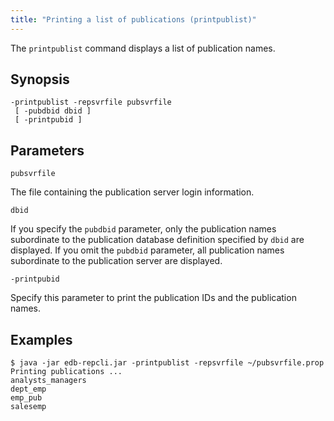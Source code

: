 ```yaml
---
title: "Printing a list of publications (printpublist)"
---
```


<div id="print_publications_list" class="registered_link"></div>

The `printpublist` command displays a list of publication names.

## Synopsis

```text
-printpublist -repsvrfile pubsvrfile
 [ -pubdbid dbid ]
 [ -printpubid ]
```

## Parameters

`pubsvrfile`

The file containing the publication server login information.

`dbid`

If you specify the `pubdbid` parameter, only the publication names subordinate to the publication database definition specified by `dbid` are displayed. If you omit the `pubdbid` parameter, all publication names subordinate to the publication server are displayed.

`-printpubid`

Specify this parameter to print the publication IDs and the publication names.

## Examples

```text
$ java -jar edb-repcli.jar -printpublist -repsvrfile ~/pubsvrfile.prop
Printing publications ...
analysts_managers
dept_emp
emp_pub
salesemp
```
